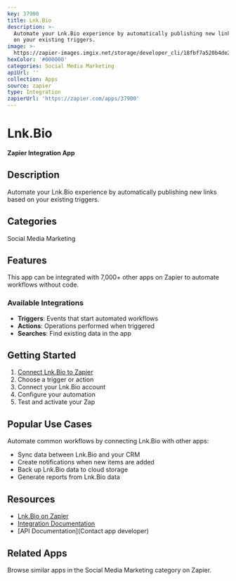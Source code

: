 ```yaml
---
key: 37900
title: Lnk.Bio
description: >-
  Automate your Lnk.Bio experience by automatically publishing new links based
  on your existing triggers.
image: >-
  https://zapier-images.imgix.net/storage/developer_cli/18fbf7a520b4de27c9adf2bd91178639.png?auto=format%2Ccompress&ixlib=python-3.0.0&q=50
hexColor: '#000000'
categories: Social Media Marketing
apiUrl: ''
collection: Apps
source: zapier
type: Integration
zapierUrl: 'https://zapier.com/apps/37900'
---
```

# Lnk.Bio

**Zapier Integration App**

## Description

Automate your Lnk.Bio experience by automatically publishing new links based on your existing triggers.

## Categories

Social Media Marketing

## Features

This app can be integrated with 7,000+ other apps on Zapier to automate workflows without code.

### Available Integrations

- **Triggers**: Events that start automated workflows
- **Actions**: Operations performed when triggered
- **Searches**: Find existing data in the app

## Getting Started

1. [Connect Lnk.Bio to Zapier](https://zapier.com/apps/37900)
2. Choose a trigger or action
3. Connect your Lnk.Bio account
4. Configure your automation
5. Test and activate your Zap

## Popular Use Cases

Automate common workflows by connecting Lnk.Bio with other apps:

- Sync data between Lnk.Bio and your CRM
- Create notifications when new items are added
- Back up Lnk.Bio data to cloud storage
- Generate reports from Lnk.Bio data

## Resources

- [Lnk.Bio on Zapier](https://zapier.com/apps/37900)
- [Integration Documentation](https://zapier.com/apps/37900/integrations)
- [API Documentation](Contact app developer)

## Related Apps

Browse similar apps in the Social Media Marketing category on Zapier.
